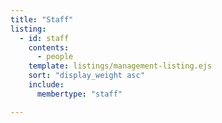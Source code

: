 ```yaml
---
title: "Staff"
listing:
  - id: staff
    contents: 
      - people
    template: listings/management-listing.ejs
    sort: "display_weight asc"
    include: 
      membertype: "staff"

---
```


::: {#staff}
:::

